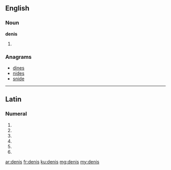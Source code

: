 ==English==

===Noun===
'''denis'''

# {{plural of|deni}}

===Anagrams===
* [[dines#English|dines]]
* [[nides#English|nides]]
* [[snide#English|snide]]

----

==Latin==

===Numeral===
{{la-num-form|denīs}}

# {{inflection of|deni|denī|dat|m|p|lang=la}}
# {{inflection of|deni|denī|dat|f|p|lang=la}}
# {{inflection of|deni|denī|dat|n|p|lang=la}}
# {{inflection of|deni|denī|abl|m|p|lang=la}}
# {{inflection of|deni|denī|abl|n|p|lang=la}}
# {{inflection of|deni|denī|abl|f|p|lang=la}}

[[ar:denis]]
[[fr:denis]]
[[ku:denis]]
[[mg:denis]]
[[my:denis]]
